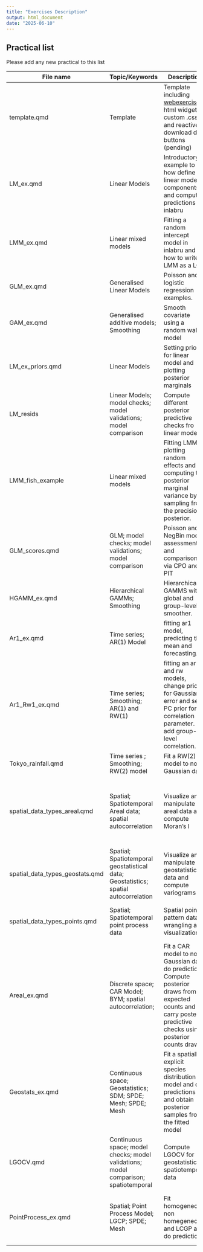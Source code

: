 ```yaml
---
title: "Exercises Description"
output: html_document
date: "2025-06-10"
---
```


## Practical list

Please add any new practical to this list

| File name | Topic/Keywords | Description | Data type |
|------------------|--------------------|------------------|------------------|
| template.qmd | Template | Template including [webexercises](https://psyteachr.github.io/webexercises/) html widgets , custom .css and reactive download data buttons (pending) | Test Data |
| LM_ex.qmd | Linear Models | Introductory example to how define linear model components and compute predictions in inlabru | Simulated Data |
| LMM_ex.qmd | Linear mixed models | Fitting a random intercept model in inlabru and how to write a LMM as a LGM | Simulated Data |
| GLM_ex.qmd | Generalised Linear Models | Poisson and logistic regression examples. | Simulated Data |
| GAM_ex.qmd | Generalised additive models; Smoothing | Smooth covariate using a random walk model | Simulated Data |
| LM_ex_priors.qmd | Linear Models | Setting priors for linear model and plotting posterior marginals | Simulated Data |
| LM_resids | Linear Models; model checks; model validations; model comparison | Compute different posterior predictive checks fro linear models | Simulated Data |
| LMM_fish_example | Linear mixed models | Fitting LMM, plotting random effects and computing the posterior marginal variance by sampling from the precision posterior. | Real Data - Pygmy Whitefish data subset from the `FSAdata` R package |
| GLM_scores.qmd | GLM; model checks; model validations; model comparison | Poisson and NegBin model assessment and comparison via CPO and PIT | Real Data - Satellite crabs data set |
| HGAMM_ex.qmd | Hierarchical GAMMs; Smoothing | Hierarchical GAMMS with global and group-level smoother. | Real Data - bioluminiscence sources in the northeast Atlantic Ocean. |
| Ar1_ex.qmd | Time series; AR(1) Model | fitting ar1 model, predicting the mean and forecasting. | Simulated Data |
| Ar1_Rw1_ex.qmd | Time series; Smoothing; AR(1) and RW(1) | fitting an ar and rw models, change prior for Gaussian error and set PC prior for correlation parameter. add group-level correlation. | Real Data - water height levels in `greatlakes` dataset from `DAAG` library. |
| Tokyo_rainfall.qmd | Time series ; Smoothing; RW(2) model | Fit a RW(2) model to non-Gaussian data | Real Data - `Tokyo` rainfall data from `INLA` |
| spatial_data_types_areal.qmd | Spatial; Spatiotemporal Areal data; spatial autocorrelation | Visualize and manipulate areal data and compute Moran's I | Real Data - Respiratory hospitalisation & air pollution (`pollutionhealthdata)` for the Greater Glasgow IZ regions (`GGHB.IZ)` from `CARBayesdata` package |
| spatial_data_types_geostats.qmd | Spatial; Spatiotemporal geostatistical data; Geostatistics; spatial autocorrelation | Visualize and manipulate geostatistical data and compute variograms | Real Data - Pacific Cod presence/absence records (`pcod`) from the `sdmTMB` package. |
| spatial_data_types_points.qmd | Spatial; Spatiotemporal point process data | Spatial point pattern data wrangling and visualization | Real Data - BNM ringlett butteflies records in Scotland's Cairngorms National Park (CNP). |
| Areal_ex.qmd | Discrete space; CAR Model; BYM; spatial autocorrelation; | Fit a CAR model to non-Gaussian data do predictions. Compute posterior draws from expected counts and carry posterior predictive checks using posterior counts draws. | Real Data - Respiratory hospitalisation & air pollution (`pollutionhealthdata)` for the Greater Glasgow IZ regions (`GGHB.IZ)` from `CARBayesdata` package |
| Geostats_ex.qmd | Continuous space; Geostatistics; SDM; SPDE; Mesh; SPDE; Mesh | Fit a spatially explicit species distribution model and do predictions and obtain posterior samples from the fitted model | Real Data - Pacific Cod presence/absence records (`pcod`) from the `sdmTMB` package. |
| LGOCV.qmd | Continuous space; model checks; model validations; model comparison; spatiotemporal | Compute LGOCV for geostatistical spatiotemporal data | Real Data - Pacific Cod presence/absence records (`pcod`) from the `sdmTMB` package. |
| PointProcess_ex.qmd | Spatial; Point Process Model; LGCP; SPDE; Mesh | Fit homogeneous, non homegeneous and LCGP and do predictions. | Real Data - Forest fires in the Castilla-La Mancha region (`clmfires` ) of Spain between 1998 and 2007 from in the `spatstat` package. |
